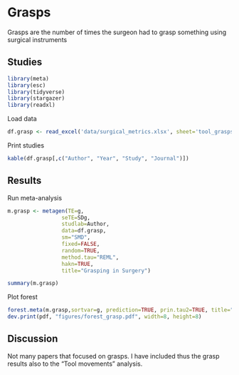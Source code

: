 
# **Grasps**

Grasps are the number of times the surgeon had to grasp something using surgical instruments

## Studies
```r
library(meta)
library(esc)
library(tidyverse)
library(stargazer)
library(readxl)
```
Load data
```r
df.grasp <- read_excel('data/surgical_metrics.xlsx', sheet='tool_grasps')
```
Print studies
```r
kable(df.grasp[,c("Author", "Year", "Study", "Journal")])
```
## Results
Run meta-analysis
```r
m.grasp <- metagen(TE=g,
                 seTE=SDg,
                 studlab=Author,
                 data=df.grasp,
                 sm="SMD",
                 fixed=FALSE,
                 random=TRUE,
                 method.tau="REML",
                 hakn=TRUE,
                 title="Grasping in Surgery")
```
```r
summary(m.grasp)
```

Plot forest
```r
forest.meta(m.grasp,sortvar=g, prediction=TRUE, prin.tau2=TRUE, title="Time to completion in Surgery")
dev.print(pdf, "figures/forest_grasp.pdf", width=8, height=8)
```

## Discussion
Not many papers that focused on grasps. I have included thus the grasp results also to the "Tool movements" analysis.